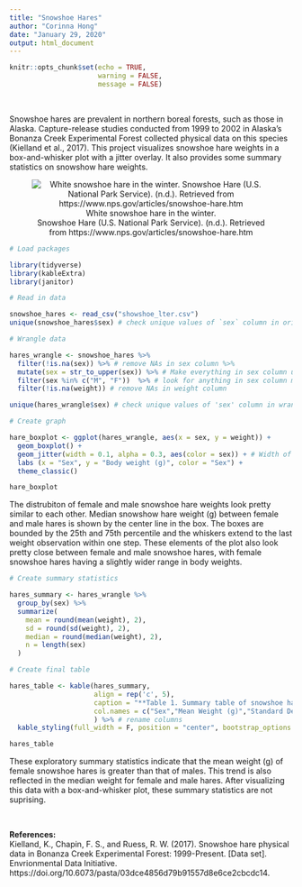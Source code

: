 ```yaml
---
title: "Snowshoe Hares"
author: "Corinna Hong"
date: "January 29, 2020"
output: html_document
---
```


```r
knitr::opts_chunk$set(echo = TRUE,
                      warning = FALSE,
                      message = FALSE)
```

<br>

Snowshoe hares are prevalent in northern boreal forests, such as those in Alaska. Capture-release studies conducted from 1999 to 2002 in Alaska's Bonanza Creek Experimental Forest collected physical data on this species (Kielland et al., 2017). This project visualizes snowshoe hare weights in a box-and-whisker plot with a jitter overlay. It also provides some summary statistics on snowshow hare weights.

<center>

![White snowshoe hare in the winter. <br> Snowshoe Hare (U.S. National Park Service). (n.d.). Retrieved from https://www.nps.gov/articles/snowshoe-hare.htm](snowshoe_hares_nps.jpg)

</center>


<style>
p.caption {
  font-size: 0.9em;
  font-style: italic;
  color: grey;
  margin-right: 10%;
  margin-left: 15%;  
  text-align: left;
}
</style>


```r

# Load packages

library(tidyverse)
library(kableExtra)
library(janitor)

```

```r

# Read in data

snowshoe_hares <- read_csv("showshoe_lter.csv")
unique(snowshoe_hares$sex) # check unique values of `sex` column in original data

```

```r

# Wrangle data

hares_wrangle <- snowshoe_hares %>% 
  filter(!is.na(sex)) %>% # remove NAs in sex column %>% 
  mutate(sex = str_to_upper(sex)) %>% # Make everything in sex column uppercase
  filter(sex %in% c("M", "F"))  %>% # look for anything in sex column matching "M"/"F" This is how I am getting rid of "?" and "PF"
  filter(!is.na(weight)) # remove NAs in weight column

unique(hares_wrangle$sex) # check unique values of 'sex' column in wrangled data

```

```r

# Create graph

hare_boxplot <- ggplot(hares_wrangle, aes(x = sex, y = weight)) +
  geom_boxplot() +
  geom_jitter(width = 0.1, alpha = 0.3, aes(color = sex)) + # Width of jitter, opacity of dots, color coding by sex
  labs (x = "Sex", y = "Body weight (g)", color = "Sex") +
  theme_classic()

hare_boxplot

```

The distrubiton of female and male snowshoe hare weights look pretty similar to each other. Median snowshow hare weight (g) between female and male hares is shown by the center line in the box. The boxes are bounded by the 25th and 75th percentile and the whiskers extend to the last weight observation within one step. These elements of the plot also look pretty close between female and male snowshoe hares, with female snowshoe hares having a slightly wider range in body weights.

```r

# Create summary statistics

hares_summary <- hares_wrangle %>% 
  group_by(sex) %>% 
  summarize(
    mean = round(mean(weight), 2),
    sd = round(sd(weight), 2),
    median = round(median(weight), 2),
    n = length(sex)
  )

```


```r

# Create final table

hares_table <- kable(hares_summary, 
                     align = rep('c', 5), 
                     caption = "**Table 1. Summary table of snowshoe hare weights.** Mean, standard deviation, and median weight (g) of snowshoe hares at Bonanza Creek Experimental Forest grouped by sex. Data was collected from 1999 to 2002. Data accessed at: https://portal.lternet.edu/nis/mapbrowse?packageid=knb-lter-bnz.55.22", 
                     col.names = c("Sex","Mean Weight (g)","Standard Deviation (g)","Median Weight (g)", "Sample Size")
                     ) %>% # rename columns
  kable_styling(full_width = F, position = "center", bootstrap_options = c("hover")) # Decrease table width and centers it

hares_table

```

These exploratory summary statistics indicate that the mean weight (g) of female snowshoe hares is greater than that of males. This trend is also reflected in the median weight for female and male hares. After visualizing this data with a box-and-whisker plot, these summary statistics are not suprising. 

<br>

**References:**
<br>
Kielland, K., Chapin, F. S., and Ruess, R. W. (2017). Snowshoe hare physical data in Bonanza Creek Experimental Forest: 1999-Present. [Data set]. Envrionmental Data Initiative. https://doi.org/10.6073/pasta/03dce4856d79b91557d8e6ce2cbcdc14.
